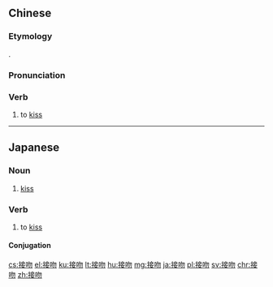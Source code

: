 ==Chinese==
{{zh-forms}}

===Etymology===
{{borrowing|zh|ja|-}} {{ja-r|接吻|せっぷん}}.

===Pronunciation===
{{zh-pron
|m=jiēwěn
|c=zip3 man5
|mn=chiap-bún
|cat=v
}}

===Verb===
{{zh-verb}}

# to [[kiss]]

----

==Japanese==
{{ja-kanjitab|せつ|k1=せっ|ふん|k2=ぷん|yomi=on}}

===Noun===
{{ja-noun|せっぷん}}

# [[kiss]]

===Verb===
{{ja-verb-suru|せっぷん}}

# to [[kiss]]

====Conjugation====
{{ja-suru|せっぷん}}

[[cs:接吻]]
[[el:接吻]]
[[ku:接吻]]
[[lt:接吻]]
[[hu:接吻]]
[[mg:接吻]]
[[ja:接吻]]
[[pl:接吻]]
[[sv:接吻]]
[[chr:接吻]]
[[zh:接吻]]